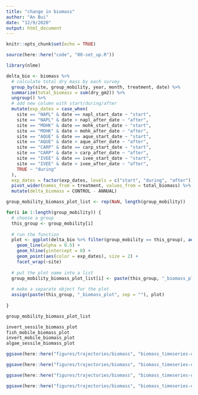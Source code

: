 ```yaml
---
title: "change in biomass"
author: "An Bui"
date: "12/9/2020"
output: html_document
---
```


```r
knitr::opts_chunk$set(echo = TRUE)
```

```r
source(here::here("code", "00-set_up.R"))

library(nlme)
```

```r
delta_bio <- biomass %>% 
  # calculate total dry mass by each survey
  group_by(site, group_mobility, year, month, treatment, date) %>% 
  summarize(total_biomass = sum(dry_gm2)) %>% 
  ungroup() %>% 
  # add new column with start/during/after
  mutate(exp_dates = case_when(
    site == "NAPL" & date == napl_start_date ~ "start",
    site == "NAPL" & date > napl_after_date ~ "after",
    site == "MOHK" & date == mohk_start_date ~ "start",
    site == "MOHK" & date > mohk_after_date ~ "after",
    site == "AQUE" & date == aque_start_date ~ "start",
    site == "AQUE" & date > aque_after_date ~ "after",
    site == "CARP" & date == carp_start_date ~ "start",
    site == "CARP" & date > carp_after_date ~ "after",
    site == "IVEE" & date == ivee_start_date ~ "start",
    site == "IVEE" & date > ivee_after_date ~ "after",
    TRUE ~ "during"
  ),
  exp_dates = factor(exp_dates, levels = c("start", "during", "after"))) %>% 
  pivot_wider(names_from = treatment, values_from = total_biomass) %>% 
  mutate(delta_biomass = CONTROL - ANNUAL)

```

```r
group_mobility_biomass_plot_list <- rep(NaN, length(group_mobility))

for(i in 1:length(group_mobility)) {
  # choose a group
  this_group <- group_mobility[i]
  
  # run the function
  plot <- ggplot(delta_bio %>% filter(group_mobility == this_group), aes(x = date, y = delta_biomass)) +
    geom_line(alpha = 0.5) +
    geom_hline(yintercept = 0) +
    geom_point(aes(color = exp_dates), size = 2) +
    facet_wrap(~site)
  
  # put the plot name into a list
  group_mobility_biomass_plot_list[i] <- paste(this_group, "_biomass_plot", sep = "")
  
  # make a separate object for the plot
  assign(paste(this_group, "_biomass_plot", sep = ""), plot)
  
}

group_mobility_biomass_plot_list

invert_sessile_biomass_plot
fish_mobile_biomass_plot
invert_mobile_biomass_plot
algae_sessile_biomass_plot

ggsave(here::here("figures/trajectories/biomass", "biomass_timeseries-delta-invert_sessile.jpg"), invert_sessile_biomass_plot, width = 7, height = 3, dpi = 150)

ggsave(here::here("figures/trajectories/biomass", "biomass_timeseries-delta-fish.jpg"), fish_mobile_biomass_plot, width = 7, height = 3, dpi = 150)

ggsave(here::here("figures/trajectories/biomass", "biomass_timeseries-delta-invert_mobile.jpg"), invert_mobile_biomass_plot, width = 7, height = 3, dpi = 150)

ggsave(here::here("figures/trajectories/biomass", "biomass_timeseries-delta-algae.jpg"), algae_sessile_biomass_plot, width = 7, height = 3, dpi = 150)
```

